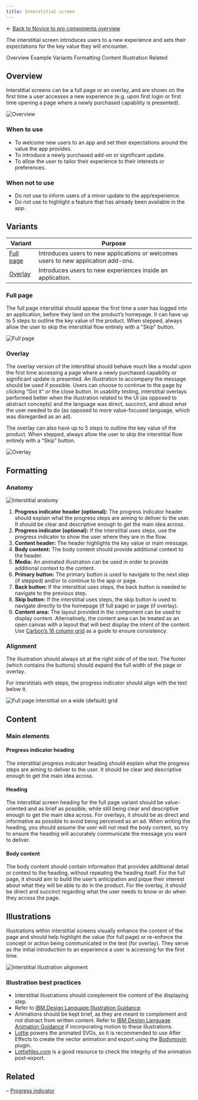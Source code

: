 ```yaml
---
title: Interstitial screen
---
```


← [Back to Novice to pro components overview](/novice-to-pro/components/overview)

<PageDescription>

The interstitial screen introduces users to a new experience and sets their expectations for the key value they will encounter. 

</PageDescription>

<AnchorLinks>
   <AnchorLink>Overview</AnchorLink>
   <AnchorLink>Example</AnchorLink>
   <AnchorLink>Variants</AnchorLink>
   <AnchorLink>Formatting</AnchorLink>
   <AnchorLink>Content</AnchorLink>
   <AnchorLink>Illustration</AnchorLink>
   <AnchorLink>Related</AnchorLink>
</AnchorLinks>


## Overview

Interstitial screens can be a full page or an overlay, and are shown on the first time a user accesses a new experience 
(e.g. upon first login or first time opening a page where a newly purchased capability is presented).

<Row>
<Column colMd={8} colLg={8}>

![Overview](images/interstitial-01.png)

</Column>
</Row>

### When to use

- To welcome new users to an app and set their expectations around the value the app provides.
- To introduce a newly purchased add-on or significant update. 
- To allow the user to tailor their experience to their interests or preferences.

### When not to use

- Do not use to inform users of a minor update to the app/experience.
- Do not use to highlight a feature that has already been available in the app.



## Variants

| Variant                 | Purpose                                                                                                                           |
| ---------               | --------------------------------------------------------------------------------------------------------------------------------- |
| [Full page](#full-page) | Introduces users to new applications or welcomes users to new application add-ons.                                                                      |
| [Overlay](#overlay)     | Introduces users to new experiences inside an application. |


### Full page

The full page interstitial should appear the first time a user has logged into an application, before they land on the product’s 
homepage. It can have up to 5 steps to outline the key value of the product. When stepped, always allow the user to skip the interstitial flow entirely with a "Skip" button.

<Row>
<Column colMd={12} colLg={12}>

![Full page](images/interstitial-03.png)

</Column>
</Row>

### Overlay

The overlay version of the interstitial should behave much like a modal upon the first time accessing a page where a newly purchased capability or significant update is presented. An illustration to accompany the message should be used if possible. Users can choose to continue to the page by clicking “Got it” or the close button. In usability testing, interstitial overlays performed better when the illustration related to the UI (as opposed to abstract concepts) and the language was direct, succinct, and about what the user needed to do (as opposed to more value-focused language, which was disregarded as an ad). 

The overlay can also have up to 5 steps to outline the key value of the product. When stepped, always allow the user to skip the interstitial flow entirely with a “Skip” button.

<Row>
<Column colMd={12} colLg={12}>

![Overlay](images/interstitial-04.png)

</Column>
</Row>


## Formatting

### Anatomy

<Row>
<Column colMd={12} colLg={12}>

![Interstitial anatomy](images/interstitial-05.png)

</Column>
</Row>

1. **Progress indicator header (optional):** The progress indicator header should explain what the progress steps are aiming to deliver to the user. It should be clear and descriptive enough to get the main idea across.
2. **Progress indicator (optional):** If the interstitial uses steps, use the progress indicator to show the user where they are in the flow.
3. **Content header:** The header highlights the key value or main message. 
4. **Body content:** The body content should provide additional context to the header.
5. **Media:** An animated illustration can be used in order to provide additional context to the content.
6. **Primary button:** The primary button is used to navigate to the next step (if stepped) and/or to continue to the app or page.
7. **Back button:** If the interstitial uses steps, the back button is needed to navigate to the previous step.
8. **Skip button:** If the interstitial uses steps, the skip button is used to navigate directly to the homepage (if full page) or 
page (if overlay).
9. **Content area:**  The layout provided in the component can be used to display content. Alternatively, the content area can be treated as an open canvas with a layout that will best display the intent of the content. Use [Carbon’s 16 column grid](https://carbondesignsystem.com/guidelines/2x-grid/overview) as a guide to ensure consistency.

### Alignment

The illustration should always sit at the right side of of the text. The footer (which contains the buttons) should expand 
the full width of the page or overlay.

For interstitials with steps, the progress indicator should align with the text below it.

<Row>
<Column colMd={12} colLg={12}>

![Full page interstitial on a wide (default) grid](images/interstitial-06.png)

</Column>
</Row>


## Content

### Main elements

#### Progress indicator heading
The interstitial progress indicator heading should explain what the progress steps are aiming to deliver to the user. It should be clear and descriptive enough to get the main idea across.

#### Heading
The interstitial screen heading for the full page variant should be value-oriented and as brief as possible, while still being clear and descriptive enough 
to get the main idea across. For overlays, it should be as direct and informative as possible to avoid being perceived as an ad. When writing the heading, 
you should assume the user will not read the body content, so try to ensure the heading will accurately communicate the message you want to deliver. 

#### Body content
The body content should contain information that provides additional detail or context to the heading, without repeating the heading 
itself. For the full page, it should aim to build the user’s anticipation and pique their interest about what they will be able to do in the product. For the 
overlay, it should be direct and succinct regarding what the user needs to know or do when they access the page.


## Illustrations

Illustrations within interstitial screens visually enhance the content of the page and should help highlight the value (for full page) or re-enforce the 
concept or action being communicated in the text (for overlay). They serve as the initial introduction to an experience a user is accessing for the first time. 

<Row>
<Column colMd={8} colLg={8}>

![Interstitial illustration alignment](images/interstitial-07.png)

</Column>
</Row>

### Illustration best practices

- Interstitial illustrations should complement the content of the displaying step.
- Refer to [IBM Design Language Illustration Guidance](https://www.ibm.com/design/language/illustration/overview/).
- Animations should be kept brief, as they are meant to complement and not distract from written content. Refer to 
[IBM Design Language Animation Guidance](https://www.ibm.com/design/language/animation/overview/) if incorporating motion to these 
illustrations. 
- [Lottie](https://airbnb.design/lottie/) powers the animated SVGs, so it is recommended to use After Effects to create the vector 
animation and export using the [Bodymovin](https://aescripts.com/bodymovin/) plugin.<br/>
- [Lottiefiles.com](https://lottiefiles.com/) is a good resource to check the integrity of the animation post-export.


## Related

– [Progress indicator](https://carbondesignsystem.com/components/progress-indicator/usage/)

